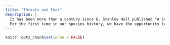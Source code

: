 ```yaml
---
title: "Threats and Fear"
description: |
  It has been more than a century since G. Stanley Hall published "A Study of Fears". But still we don't know that much about fear; how fear-relevant threats impact our survival and reporduction, the ways they affect our cognition, and how our interaction with those threats evolves. 
  For the first time in our species history, we have the opportunity to take a multidiciplinary approach to study fear-relevant and disgust-related dangers. Pulling data and ideas from neuroscience, psychology, economy, political sciences, and using different methods such as survey, experiment, big data, neuroimaging and agent-based modeling we can tackle fear and disgust with other emotions; surprise, confusion and curiosity!     
---
```


```r
knitr::opts_chunk$set(echo = FALSE)
```

